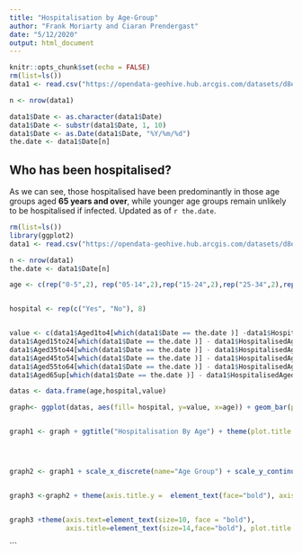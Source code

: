 ```yaml
---
title: "Hospitalisation by Age-Group"
author: "Frank Moriarty and Ciaran Prendergast"
date: "5/12/2020"
output: html_document
---
```



```r
knitr::opts_chunk$set(echo = FALSE)
rm(list=ls())
data1 <- read.csv("https://opendata-geohive.hub.arcgis.com/datasets/d8eb52d56273413b84b0187a4e9117be_0.csv?outSR=%7B%22latestWkid%22%3A3857%2C%22wkid%22%3A102100%7D")

n <- nrow(data1)

data1$Date <- as.character(data1$Date)
data1$Date <- substr(data1$Date, 1, 10)
data1$Date <- as.Date(data1$Date, "%Y/%m/%d")
the.date <- data1$Date[n]
```
## Who has been hospitalised?

As we can see, those hospitalised have been predominantly in those age groups aged **65 years and over**, while younger age groups remain unlikely to be hospitalised if infected. Updated as of `r the.date`.
```r
rm(list=ls())
library(ggplot2)
data1 <- read.csv("https://opendata-geohive.hub.arcgis.com/datasets/d8eb52d56273413b84b0187a4e9117be_0.csv?outSR=%7B%22latestWkid%22%3A3857%2C%22wkid%22%3A102100%7D")

n <- nrow(data1)
the.date <- data1$Date[n]

age <- c(rep("0-5",2), rep("05-14",2),rep("15-24",2),rep("25-34",2),rep("35-44",2),rep("45-54",2),rep("55-64",2),rep("65+",2))


hospital <- rep(c("Yes", "No"), 8)


value <- c(data1$Aged1to4[which(data1$Date == the.date )] -data1$HospitalisedAged5[which(data1$Date == the.date )], data1$HospitalisedAged5[which(data1$Date == the.date )], data1$Aged5to14[which(data1$Date == the.date )] - data1$HospitalisedAged5to14[which(data1$Date == the.date )], data1$HospitalisedAged5to14[which(data1$Date == the.date )],
data1$Aged15to24[which(data1$Date == the.date )] - data1$HospitalisedAged15to24[which(data1$Date == the.date )],data1$HospitalisedAged15to24[which(data1$Date == the.date )], data1$Aged25to34[which(data1$Date == the.date )] - data1$HospitalisedAged25to34[which(data1$Date == the.date )],data1$HospitalisedAged25to34[which(data1$Date == the.date )],
data1$Aged35to44[which(data1$Date == the.date )] - data1$HospitalisedAged35to44[which(data1$Date == the.date )],data1$HospitalisedAged35to44[which(data1$Date == the.date )],
data1$Aged45to54[which(data1$Date == the.date )] - data1$HospitalisedAged45to54[which(data1$Date == the.date )],data1$HospitalisedAged45to54[which(data1$Date == the.date )],
data1$Aged55to64[which(data1$Date == the.date )] - data1$HospitalisedAged55to64[which(data1$Date == the.date )],data1$HospitalisedAged55to64[which(data1$Date == the.date )],
data1$Aged65up[which(data1$Date == the.date )] - data1$HospitalisedAged65up[which(data1$Date == the.date )],data1$HospitalisedAged65up[which(data1$Date == the.date )])

datas <- data.frame(age,hospital,value)

graph<- ggplot(datas, aes(fill= hospital, y=value, x=age)) + geom_bar(position="stack", stat="identity") + scale_fill_manual(name="", breaks=c("No", "Yes"), labels=c("Hospitalised", "Not Hospitalised"), values=c("tomato4", "indianred1"))


graph1 <- graph + ggtitle("Hospitalisation By Age") + theme(plot.title = element_text(hjust = 0.5,lineheight=.8, face="bold"))




graph2 <- graph1 + scale_x_discrete(name="Age Group") + scale_y_continuous(name="Cumulative Total")


graph3 <-graph2 + theme(axis.title.y =  element_text(face="bold"), axis.title.x = element_text(face="bold"), axis.text.x  = element_text(face = "bold"), axis.text.y = element_text(face="bold"))


graph3 +theme(axis.text=element_text(size=10, face = "bold"),
              axis.title=element_text(size=14,face="bold"), plot.title = element_text(size=16, face = "bold"))
```

```


